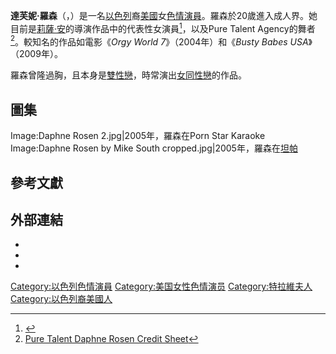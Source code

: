 {{noteTA
|G1=Show
|G2=Movie
}}
{{Adult bio
| name            = 達芙妮·羅森<br>{{lang|en|Daphne Rosen}}
| gender          = female
| image           = Daphne Rosen 3.jpg
| caption         = 羅森於2007年
| birth_name      = 
| birth           = {{birth date and age|1982|6|9}}
| location        = 以色列[[特拉维夫|特拉维夫]]
| death_date      = 
| death_place     = 
| spouse          = 
| height          = {{height|ft=5|in=3|wiki=yes}}
| weight          = {{convert|55|kg|lb|abbr=on}}
| measurements    = 34G-23-41（G罩杯）
| eye color       = 藍色
| hair color      = 黑色
| ethnicity       = [[閃米語族|閃米語]]
| alias           = 
| number of films = 240
| homepage        = www.daphnerosenonline.com
}}
'''達芙妮·羅森'''（{{lang-en|Daphne Rosen}}，{{bd|1982年|6月9日}}）是一名[[以色列|以色列]]裔[[美國|美國]]女[[色情演員|色情演員]]。羅森於20歲進入成人界。她目前是[[莉薩·安|莉薩·安]]的導演作品中的代表性女演員<ref>{{Cite web |url=http://www.lisaannstalentmanagement.com/casting/casting/girl_page.php?model_id=367 |title=Lisa Ann's Talent Management<!-- Bot generated title --> |access-date=2016-10-04 |archive-date=2010-06-13 |archive-url=https://web.archive.org/web/20100613132646/http://www.lisaannstalentmanagement.com/casting/casting/girl_page.php?model_id=367 |dead-url=no }}</ref>，以及Pure Talent Agency的舞者<ref>[https://web.archive.org/web/20091209223355/http://www.pure-talent.com/daphne-rosen-credits.htm Pure Talent Daphne Rosen Credit Sheet<!-- Bot generated title -->]</ref>。較知名的作品如電影《''Orgy World 7''》（2004年）和《''Busty Babes USA''》（2009年）。

羅森曾隆過胸，且本身是[[雙性戀|雙性戀]]，時常演出[[女同性戀|女同性戀]]的作品。

==圖集==
<gallery>
Image:Daphne Rosen 2.jpg|2005年，羅森在Porn Star Karaoke
Image:Daphne Rosen by Mike South cropped.jpg|2005年，羅森在[[坦帕|坦帕]]
</gallery>

==參考文獻==
{{Reflist|30em}}

==外部連結==
{{Commons category|Daphne Rosen}}
{{portal|色情}}
* {{IMDb name|1413210}}
* {{IAFD name|id=DaphneRosen|gender=f}}
* {{afdb name|id=31608}}

{{以色列人物小作品}}
{{DEFAULTSORT:Rosen, Daphne}}
[[Category:以色列色情演員|Category:以色列色情演員]]
[[Category:美国女性色情演员|Category:美国女性色情演员]]
[[Category:特拉維夫人|Category:特拉維夫人]]
[[Category:以色列裔美國人|Category:以色列裔美國人]]